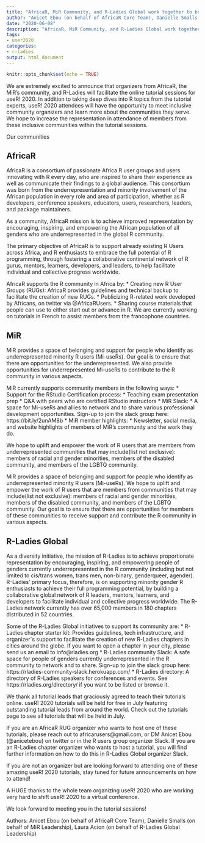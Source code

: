 ```yaml
---
title: "AfricaR, MiR Community, and R-Ladies Global work together to bring useR! 2020 tutorials to the whole R community"
author: "Anicet Ebou (on behalf of AfricaR Core Team), Danielle Smalls (on behalf of MiR Leadership), Laura Acion (on behalf of R-Ladies Global Leadership)"
date: "2020-06-08"
description: "AfricaR, MiR Community, and R-Ladies Global work together to bring useR! 2020 tutorials to the whole R community"
tags: 
- user2020
categories:
- r-ladies
output: html_document
---
```


```r
knitr::opts_chunk$set(echo = TRUE)
```

We are extremely excited to announce that organizers from AfricaR, the MiR’s community, and R-Ladies will facilitate the online tutorial sessions for useR! 2020. In addition to taking deep dives into R topics from the tutorial experts, useR! 2020 attendees will have the opportunity to meet inclusive community organizers and learn more about the communities they serve. We hope to increase the representation in attendance of members from these inclusive communities within the tutorial sessions. 

Our communities

## AfricaR 

AfricaR is a consortium of passionate Africa R user groups and users innovating with R every day, who are inspired to share their experience as well as communicate their findings to a global audience. This consortium was born from the underrepresentation and minority involvement of the African population in every role and area of participation, whether as R developers, conference speakers, educators, users, researchers, leaders, and package maintainers.

As a community, AfricaR mission is to achieve improved representation by encouraging, inspiring, and empowering the African population of all genders who are underrepresented in the global R community.

The primary objective of AfricaR is to support already existing R Users across Africa, and R enthusiasts to embrace the full potential of R programming, through fostering a collaborative continental network of R gurus, mentors, learners, developers, and leaders, to help facilitate individual and collective progress worldwide.


AfricaR  supports the R community in Africa by:
* Creating new R User Groups (RUGs): AfricaR provides guidelines and technical backup to facilitate the creation of new RUGs.
* Publicizing R-related work developed by Africans, on twitter via @AfricaRUsers.
* Sharing course materials that people can use to either start out or advance in R. We are currently working on tutorials in French to assist members from the francophone countries.

## MiR

MiR provides a space of belonging and support for people who identify as underrepresented minority R users (Mi-useRs). Our goal is to ensure that there are opportunities for the underrepresented. We also provide opportunities for underrepresented Mi-useRs to contribute to the R community in various aspects.

MiR currently supports community members in the following ways:
* Support for the RStudio Certification process:
    * Teaching exam presentation prep
    * Q&A with peers who are certified RStudio instructors
* MiR Slack:
    * A space for Mi-useRs and allies to network and to share various professional development opportunities. Sign-up to join the slack group here: https://bit.ly/2unAM8b
* MiR member highlights:
    * Newsletter, social media, and website highlights of members of MiR’s community and the work they do.

We hope to uplift and empower the work of R users that are members from underrepresented communities that may include(list not exclusive): members of racial and gender minorities, members of the disabled community, and members of the LGBTQ community. 

MiR provides a space of belonging and support for people who identify as underrepresented minority R users (Mi-useRs). We hope to uplift and empower the work of R users that are members from communities that may include(list not exclusive): members of racial and gender minorities, members of the disabled community, and members of the LGBTQ community. Our goal is to ensure that there are opportunities for members of these communities to receive support and contribute the R community in various aspects. 

## R-Ladies Global

As a diversity initiative, the mission of R-Ladies is to achieve proportionate representation by encouraging, inspiring, and empowering people of genders currently underrepresented in the R community (including but not limited to cis/trans women, trans men, non-binary, genderqueer, agender). R-Ladies’ primary focus, therefore, is on supporting minority gender R enthusiasts to achieve their full programming potential, by building a collaborative global network of R leaders, mentors, learners, and developers to facilitate individual and collective progress worldwide. The R-Ladies network currently has over 65,000 members in 180 chapters distributed in 52 countries.

Some of the R-Ladies Global initiatives to support its community are:
* R-Ladies chapter starter kit: Provides guidelines, tech infrastructure, and organizer´s support to facilitate the creation of new R-Ladies chapters in cities around the globe. If you want to open a chapter in your city, please send us an email to info@rladies.org
* R-Ladies community Slack: A safe space for people of genders currently underrepresented in the R community to network and to share. Sign-up to join the slack group here: https://rladies-community-slack.herokuapp.com/
* R-Ladies directory: A directory of R-Ladies speakers for conferences and events. See https://rladies.org/directory/ if you want to be listed or browse it.

We thank all tutorial leads that graciously agreed to teach their tutorials online. useR! 2020 tutorials will be held for free in July featuring outstanding tutorial leads from around the world. Check out the tutorials page to see all tutorials that will be held in July. 

If you are an AfricaR RUG organizer who wants to host one of these tutorials, please reach out to africarusers@gmail.com, or DM Anicet Ebou (@anicetebou) on twitter or in the R users group organizer Slack. If you are an R-Ladies chapter organizer who wants to host a tutorial, you will find further information on how to do this in R-Ladies Global organizer Slack.
 
If you are not an organizer but are looking forward to attending one of these amazing useR! 2020 tutorials, stay tuned for future announcements on how to attend!

A HUGE thanks to the whole team organizing useR! 2020 who are working very hard to shift useR! 2020 to a virtual conference. 

We look forward to meeting you in the tutorial sessions! 


Authors: Anicet Ebou (on behalf of AfricaR Core Team), Danielle Smalls (on behalf of MiR Leadership), Laura Acion (on behalf of R-Ladies Global Leadership)
